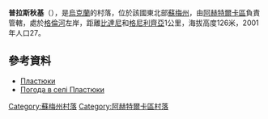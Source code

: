 {{coord|50|16|43|N|34|39|33|E|scale:100000|display=title}}

'''普拉斯秋基'''（{{lang-uk|Пластюки}}），是[[烏克蘭|烏克蘭]]的村落，位於該國東北部[[蘇梅州|蘇梅州]]，由[[阿赫特爾卡區|阿赫特爾卡區]]負責管轄，處於[[格倫河_(普肖爾河支流)|格倫河]]左岸，距離[[比達尼_(阿赫特爾卡區)|比達尼]]和[[格尼利齊亞_(阿赫特爾卡區)|格尼利齊亞]]1公里，海拔高度126米，2001年人口27。

==參考資料==
* [http://w1.c1.rada.gov.ua/pls/z7502/A005?rdat1=02.02.2010&rf7571=29729 Пластюки]{{dead link|date=2018年3月 |bot=InternetArchiveBot |fix-attempted=yes }}
* [http://weather.in.ua/ua/symskaja/20796 Погода в селі Пластюки] {{Wayback|url=http://weather.in.ua/ua/symskaja/20796 |date=20111220000554 }}

{{DEFAULTSORT:Пластюки}}
[[Category:蘇梅州村落|Category:蘇梅州村落]]
[[Category:阿赫特爾卡區村落|Category:阿赫特爾卡區村落]]


{{Sumy-geo-stub}}